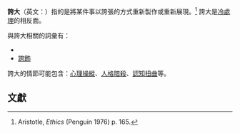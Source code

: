 {{medical}}
{{medref}}

'''誇大'''（英文：{{lang-en|Exaggeration}}）指的是將某件事以誇張的方式重新製作或重新展現。<ref>Aristotle, ''Ethics'' (Penguin 1976) p. 165.</ref> 誇大是[[冷處理|冷處理]]的相反面。

與誇大相關的詞彙有：
*{{tsl|en|catastrophization||catastrophization}}
*[[誇飾|誇飾]]

誇大的情節可能包含：[[心理操縱|心理操縱]]、[[人格暗殺|人格暗殺]]、[[認知扭曲|認知扭曲]]等。

==文獻==
{{reflist}}


{{Defence mechanisms}}
{{Psychological manipulation}}
{{abuse}}